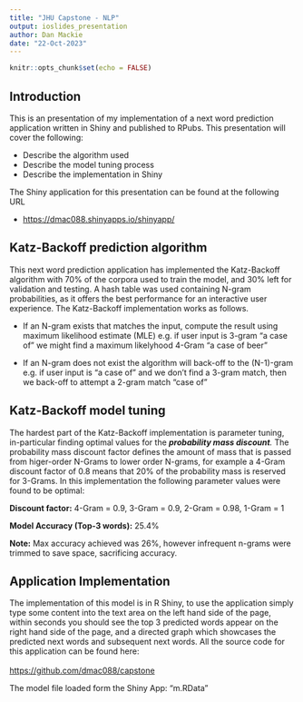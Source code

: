 ```yaml
---
title: "JHU Capstone - NLP"
output: ioslides_presentation
author: Dan Mackie
date: "22-Oct-2023"
---
```


```r
knitr::opts_chunk$set(echo = FALSE)
```

## Introduction

This is an presentation of my implementation of a next word prediction application written in Shiny and published to RPubs. This presentation will cover the following:

-   Describe the algorithm used
-   Describe the model tuning process
-   Describe the implementation in Shiny

The Shiny application for this presentation can be found at the following URL

-   <https://dmac088.shinyapps.io/shinyapp/>

## Katz-Backoff prediction algorithm

This next word prediction application has implemented the Katz-Backoff algorithm with 70% of the corpora used to train the model, and 30% left for validation and testing. A hash table was used containing N-gram probabilities, as it offers the best performance for an interactive user experience. The Katz-Backoff implementation works as follows.

-   If an N-gram exists that matches the input, compute the result using maximum likelihood estimate (MLE) e.g. if user input is 3-gram "a case of" we might find a maximum likelyhood 4-Gram "a case of beer"

-   If an N-gram does not exist the algorithm will back-off to the (N-1)-gram e.g. if user input is "a case of" and we don't find a 3-gram match, then we back-off to attempt a 2-gram match "case of"

## Katz-Backoff model tuning

The hardest part of the Katz-Backoff implementation is parameter tuning, in-particular finding optimal values for the ***probability mass discount**.* The probability mass discount factor defines the amount of mass that is passed from higer-order N-Grams to lower order N-grams, for example a 4-Gram discount factor of 0.8 means that 20% of the probability mass is reserved for 3-Grams. In this implementation the following parameter values were found to be optimal:

**Discount factor:** 4-Gram = 0.9, 3-Gram = 0.9, 2-Gram = 0.98, 1-Gram = 1

**Model Accuracy (Top-3 words):** 25.4%

**Note:** Max accuracy achieved was 26%, however infrequent n-grams were trimmed to save space, sacrificing accuracy.

## Application Implementation

The implementation of this model is in R Shiny, to use the application simply type some content into the text area on the left hand side of the page, within seconds you should see the top 3 predicted words appear on the right hand side of the page, and a directed graph which showcases the predicted next words and subsequent next words. All the source code for this application can be found here:\
\
<https://github.com/dmac088/capstone>

The model file loaded form the Shiny App: "m.RData"
